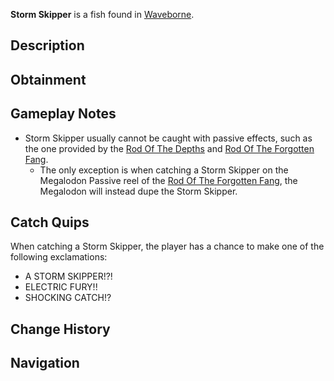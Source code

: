 {{FishInfobox
|image          = Storm Skipper.png
|rarity         = Secret
|sea            = Second Sea
|location       = [[Waveborne]]
|sublocation    = 
|sources        = Fishing Rod
|nopassive      = 1
|radar_location = 
|prog_speed     = -75
|xp             = 5000
|weather        = Windy
|time           = Night
|season         = Spring
|bait           = Golden Worm
|base_weight    = 150
|base_value     = 10000
|weight_range   = 100
|base_chance    = 1
|base_resil     = 5
}}
'''Storm Skipper''' is a {{Rarity|Secret}} fish found in [[Waveborne]].

== Description ==
{{Description|A dark blue fish crackling with light blue electric arcs, adorned with light blue spots and fins, skipping through tempests.|Bestiary Entry}}

== Obtainment ==
{{Description|It thrives in the midst of chaos.|Bestiary Hint}}
{{Fish Availability|
Waveborne
|top_rods      = 
Free Spirit Rod\939.78\6731.07;
Egg Rod\839.93\5448.01;
Azure Of Lagoon\795.52\4968.86;
Blazebringer Rod\793.59\4974.59;
Great Dreamer Rod\780.12\4989.44;
Resourceful Rod\724.6\4742.79;
Plastic Rod\543.99\6189.58;
Fischer's Rod\552.27\6330.25;
Firefly Rod\672.92\5547.49;
Lucky Rod\507.46\4484.28;
Verdant Shear Rod\778.84\5024.86;
Trident Rod\635.07\4347.1;
Seraphic Rod\584.18\3944.96;
Ethereal Prism Rod\579.72\3687.95;
No-Life Rod\544.6\3885.59;
Challenger's Rod\543.11\3888.36;
Rod Of The Forgotten Fang\517.23\3501.51;
Rod Of The Exalted One\504.03\3282.32;
Rod Of The Depths\474.63\3245.75;
Depthseeker Rod\466.23\3227.05;
Volcanic Rod\447.95\3110.96;
Avalanche Rod\444.93\3051.42;
Zeus Rod\438.69\3042.22;
Steady Rod\422.5\2732.48
|recommended   = Free Spirit Rod
}}

== Gameplay Notes ==
* Storm Skipper usually cannot be caught with passive effects, such as the one provided by the [[Rod Of The Depths]] and [[Rod Of The Forgotten Fang]].
** The only exception is when catching a Storm Skipper on the Megalodon Passive reel of the [[Rod Of The Forgotten Fang]], the Megalodon will instead dupe the Storm Skipper.

== Catch Quips ==
When catching a Storm Skipper, the player has a chance to make one of the following exclamations:
* A STORM SKIPPER!?!
* ELECTRIC FURY!!
* SHOCKING CATCH!?

== Change History ==
{{Change History|{{subst:Current Version}}}}

== Navigation ==
{{Fish Navbox|Waveborne}}